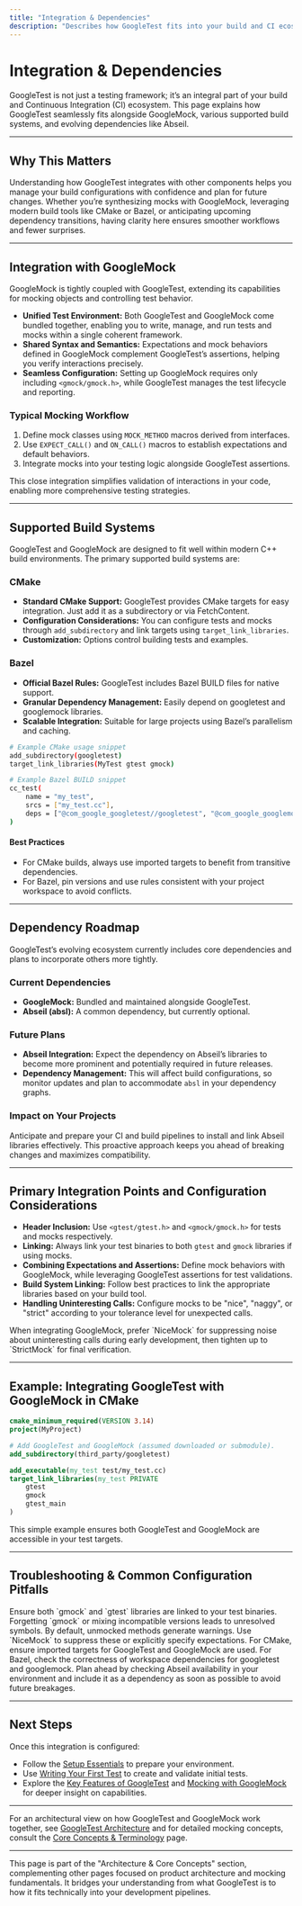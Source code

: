 ```yaml
---
title: "Integration & Dependencies"
description: "Describes how GoogleTest fits into your build and CI ecosystem. Explains how it integrates with GoogleMock, supported build systems (CMake, Bazel), and external dependency roadmaps (e.g., future Abseil dependencies). References primary integration points and configuration considerations."
---
```


# Integration & Dependencies

GoogleTest is not just a testing framework; it’s an integral part of your build and Continuous Integration (CI) ecosystem. This page explains how GoogleTest seamlessly fits alongside GoogleMock, various supported build systems, and evolving dependencies like Abseil.

---

## Why This Matters

Understanding how GoogleTest integrates with other components helps you manage your build configurations with confidence and plan for future changes. Whether you’re synthesizing mocks with GoogleMock, leveraging modern build tools like CMake or Bazel, or anticipating upcoming dependency transitions, having clarity here ensures smoother workflows and fewer surprises.

---

## Integration with GoogleMock

GoogleMock is tightly coupled with GoogleTest, extending its capabilities for mocking objects and controlling test behavior.

- **Unified Test Environment:** Both GoogleTest and GoogleMock come bundled together, enabling you to write, manage, and run tests and mocks within a single coherent framework.
- **Shared Syntax and Semantics:** Expectations and mock behaviors defined in GoogleMock complement GoogleTest’s assertions, helping you verify interactions precisely.
- **Seamless Configuration:** Setting up GoogleMock requires only including `<gmock/gmock.h>`, while GoogleTest manages the test lifecycle and reporting.

### Typical Mocking Workflow

1. Define mock classes using `MOCK_METHOD` macros derived from interfaces.
2. Use `EXPECT_CALL()` and `ON_CALL()` macros to establish expectations and default behaviors.
3. Integrate mocks into your testing logic alongside GoogleTest assertions.

This close integration simplifies validation of interactions in your code, enabling more comprehensive testing strategies.

---

## Supported Build Systems

GoogleTest and GoogleMock are designed to fit well within modern C++ build environments. The primary supported build systems are:

### CMake

- **Standard CMake Support:** GoogleTest provides CMake targets for easy integration. Just add it as a subdirectory or via FetchContent.
- **Configuration Considerations:** You can configure tests and mocks through `add_subdirectory` and link targets using `target_link_libraries`.
- **Customization:** Options control building tests and examples.

### Bazel

- **Official Bazel Rules:** GoogleTest includes Bazel BUILD files for native support.
- **Granular Dependency Management:** Easily depend on googletest and googlemock libraries.
- **Scalable Integration:** Suitable for large projects using Bazel’s parallelism and caching.

```bash
# Example CMake usage snippet
add_subdirectory(googletest)
target_link_libraries(MyTest gtest gmock)

# Example Bazel BUILD snippet
cc_test(
    name = "my_test",
    srcs = ["my_test.cc"],
    deps = ["@com_google_googletest//googletest", "@com_google_googlemock//googlemock"],
)
```

#### Best Practices

- For CMake builds, always use imported targets to benefit from transitive dependencies.
- For Bazel, pin versions and use rules consistent with your project workspace to avoid conflicts.

---

## Dependency Roadmap

GoogleTest’s evolving ecosystem currently includes core dependencies and plans to incorporate others more tightly.

### Current Dependencies

- **GoogleMock:** Bundled and maintained alongside GoogleTest.
- **Abseil (absl):** A common dependency, but currently optional.

### Future Plans

- **Abseil Integration:** Expect the dependency on Abseil’s libraries to become more prominent and potentially required in future releases.
- **Dependency Management:** This will affect build configurations, so monitor updates and plan to accommodate `absl` in your dependency graphs.

### Impact on Your Projects

Anticipate and prepare your CI and build pipelines to install and link Abseil libraries effectively. This proactive approach keeps you ahead of breaking changes and maximizes compatibility.

---

## Primary Integration Points and Configuration Considerations

- **Header Inclusion:** Use `<gtest/gtest.h>` and `<gmock/gmock.h>` for tests and mocks respectively.
- **Linking:** Always link your test binaries to both `gtest` and `gmock` libraries if using mocks.
- **Combining Expectations and Assertions:** Define mock behaviors with GoogleMock, while leveraging GoogleTest assertions for test validations.
- **Build System Linking:** Follow best practices to link the appropriate libraries based on your build tool.
- **Handling Uninteresting Calls:** Configure mocks to be "nice", "naggy", or "strict" according to your tolerance level for unexpected calls.

<Tip>
When integrating GoogleMock, prefer `NiceMock` for suppressing noise about uninteresting calls during early development, then tighten up to `StrictMock` for final verification.
</Tip>

---

## Example: Integrating GoogleTest with GoogleMock in CMake

```cmake
cmake_minimum_required(VERSION 3.14)
project(MyProject)

# Add GoogleTest and GoogleMock (assumed downloaded or submodule).
add_subdirectory(third_party/googletest)

add_executable(my_test test/my_test.cc)
target_link_libraries(my_test PRIVATE
    gtest
    gmock
    gtest_main
)
```

This simple example ensures both GoogleTest and GoogleMock are accessible in your test targets.

---

## Troubleshooting & Common Configuration Pitfalls

<AccordionGroup title="Common Integration Issues">
<Accordion title="Linker Errors When Using GoogleMock">
Ensure both `gmock` and `gtest` libraries are linked to your test binaries. Forgetting `gmock` or mixing incompatible versions leads to unresolved symbols.
</Accordion>
<Accordion title="Uninteresting Call Warnings During Test Runs">
By default, unmocked methods generate warnings. Use `NiceMock` to suppress these or explicitly specify expectations.
</Accordion>
<Accordion title="Build System Misconfiguration">
For CMake, ensure imported targets for GoogleTest and GoogleMock are used. For Bazel, check the correctness of workspace dependencies for googletest and googlemock.
</Accordion>
<Accordion title="Future Abseil Dependency Not Found">
Plan ahead by checking Abseil availability in your environment and include it as a dependency as soon as possible to avoid future breakages.
</Accordion>
</AccordionGroup>

---

## Next Steps

Once this integration is configured:

- Follow the [Setup Essentials](/getting-started/setup-basics) to prepare your environment.
- Use [Writing Your First Test](/getting-started/first-test-run/writing-first-test) to create and validate initial tests.
- Explore the [Key Features of GoogleTest](/overview/getting-started-with-googletest/core-features) and [Mocking with GoogleMock](/guides/core-workflows/mocking-basics) for deeper insight on capabilities.


---

For an architectural view on how GoogleTest and GoogleMock work together, see [GoogleTest Architecture](/overview/architecture-and-concepts/product-architecture) and for detailed mocking concepts, consult the [Core Concepts & Terminology](/overview/architecture-and-concepts/core-concepts) page.

---

<Info>
This page is part of the "Architecture & Core Concepts" section, complementing other pages focused on product architecture and mocking fundamentals. It bridges your understanding from what GoogleTest is to how it fits technically into your development pipelines.
</Info>

<Source url="https://github.com/google/googletest" />
